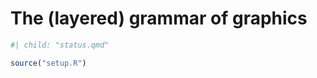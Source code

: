 # The (layered) grammar of graphics {#sec-ggplot}

```r
#| child: "status.qmd"
```

```r
source("setup.R")
```